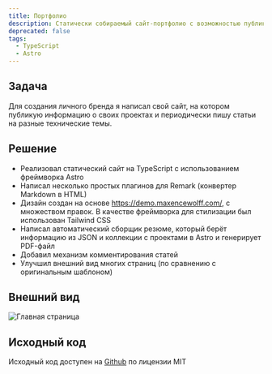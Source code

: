 ```yaml
---
title: Портфолио
description: Статически собираемый сайт-портфолио с возможностью публикации статей
deprecated: false
tags:
  - TypeScript
  - Astro
---
```



## Задача

Для создания личного бренда я написал свой сайт, на котором публикую информацию о своих проектах и периодически пишу статьи на разные технические темы.

## Решение

- Реализовал статический сайт на TypeScript с использованием фреймворка Astro
- Написал несколько простых плагинов для Remark (конвертер Markdown в HTML)
- Дизайн создан на основе https://demo.maxencewolff.com/, с множеством правок. В качестве фреймворка для стилизации был использован Tailwind CSS
- Написал автоматический сборщик резюме, который берёт информацию из JSON и коллекции с проектами в Astro и генерирует PDF-файл
- Добавил механизм комментирования статей
- Улучшил внешний вид многих страниц (по сравнению с оригинальным шаблоном)

## Внешний вид

<Image src={home} alt="Главная страница"/>

## Исходный код

Исходный код доступен на [Github](https://github.com/dadyarri/portfolio) по лицензии MIT